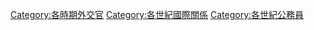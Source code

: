 {{container}}

[[Category:各時期外交官|Category:各時期外交官]]
[[Category:各世紀國際關係|Category:各世紀國際關係]]
[[Category:各世紀公務員|Category:各世紀公務員]]